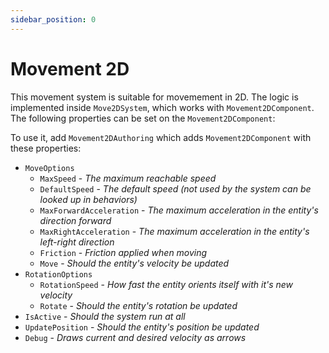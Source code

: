 ```yaml
---
sidebar_position: 0
---
```



# Movement 2D

This movement system is suitable for movemement in 2D. The logic is implemented inside `Move2DSystem`, which works with `Movement2DComponent`. The following properties can be set on the `Movement2DComponent`:

To use it, add `Movement2DAuthoring` which adds `Movement2DComponent` with these properties:

- `MoveOptions`
    - `MaxSpeed` - *The maximum reachable speed*
    - `DefaultSpeed` - *The default speed (not used by the system can be looked up in behaviors)*
    - `MaxForwardAcceleration` - *The maximum acceleration in the entity's direction forward*
    - `MaxRightAcceleration` - *The maximum acceleration in the entity's left-right direction*
    - `Friction` - *Friction applied when moving*
    - `Move` - *Should the entity's velocity be updated*
- `RotationOptions`
    - `RotationSpeed` - *How fast the entity orients itself with it's new velocity*
    - `Rotate` - *Should the entity's rotation be updated*
- `IsActive` - *Should the system run at all*
- `UpdatePosition` - *Should the entity's position be updated*
- `Debug` - *Draws current and desired velocity as arrows*